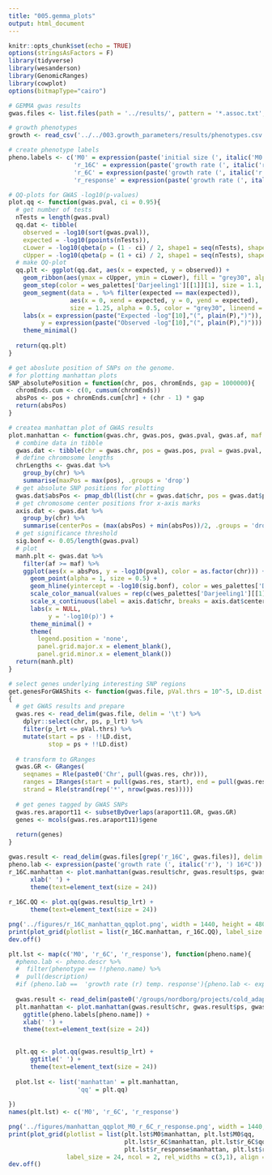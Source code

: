 ```yaml
---
title: "005.gemma_plots"
output: html_document
---
```


```r
knitr::opts_chunk$set(echo = TRUE)
options(stringsAsFactors = F)
library(tidyverse)
library(wesanderson)
library(GenomicRanges)
library(cowplot)
options(bitmapType="cairo")
```

```r
# GEMMA gwas results
gwas.files <- list.files(path = '../results/', pattern = '*.assoc.txt', full.names = T)

# growth phenotypes
growth <- read_csv('../../003.growth_parameters/results/phenotypes.csv')

# create phenotype labels
pheno.labels <- c('M0' = expression(paste('initial size (', italic('M0'), ')')),
                  'r_16C' = expression(paste('growth rate (', italic('r'), ') 16ºC')),
                  'r_6C' = expression(paste('growth rate (', italic('r'), ') 6ºC')),
                  'r_response' = expression(paste('growth rate (', italic('r'), ') temp. response')))
```

```r
# QQ-plots for GWAS -log10(p-values)
plot.qq <- function(gwas.pval, ci = 0.95){
  # get number of tests
  nTests = length(gwas.pval)
  qq.dat <- tibble(
    observed = -log10(sort(gwas.pval)),
    expected = -log10(ppoints(nTests)),
    cLower = -log10(qbeta(p = (1 - ci) / 2, shape1 = seq(nTests), shape2 = rev(seq(nTests)))),
    cUpper = -log10(qbeta(p = (1 + ci) / 2, shape1 = seq(nTests), shape2 = rev(seq(nTests)))))
  # make QQ-plot
  qq.plt <- ggplot(qq.dat, aes(x = expected, y = observed)) +
    geom_ribbon(aes(ymax = cUpper, ymin = cLower), fill = "grey30", alpha = 0.5) +
    geom_step(color = wes_palettes['Darjeeling1'][[1]][1], size = 1.1, direction = "vh") +
    geom_segment(data = . %>% filter(expected == max(expected)),
                 aes(x = 0, xend = expected, y = 0, yend = expected),
                 size = 1.25, alpha = 0.5, color = "grey30", lineend = "round") +
    labs(x = expression(paste("Expected -log"[10],"(", plain(P),")")),
         y = expression(paste("Observed -log"[10],"(", plain(P),")"))) +
    theme_minimal()
  
  return(qq.plt)
}

# get aboslute position of SNPs on the genome.
# for plotting manhattan plots
SNP_absolutePosition = function(chr, pos, chromEnds, gap = 1000000){
  chromEnds.cum <- c(0, cumsum(chromEnds))
  absPos <- pos + chromEnds.cum[chr] + (chr - 1) * gap
  return(absPos)
}

# createa manhattan plot of GWAS results
plot.manhattan <- function(gwas.chr, gwas.pos, gwas.pval, gwas.af, maf = 0.05){
  # combine data in tibble
  gwas.dat <- tibble(chr = gwas.chr, pos = gwas.pos, pval = gwas.pval, af = gwas.af)
  # define chromosome lengths
  chrLengths <- gwas.dat %>%
    group_by(chr) %>%
    summarise(maxPos = max(pos), .groups = 'drop')
  # get absolute SNP positions for plotting
  gwas.dat$absPos <- pmap_dbl(list(chr = gwas.dat$chr, pos = gwas.dat$pos), SNP_absolutePosition, chromEnds = chrLengths$maxPos)
  # get chromosome center positions fror x-axis marks
  axis.dat <- gwas.dat %>%
    group_by(chr) %>%
    summarise(centerPos = (max(absPos) + min(absPos))/2, .groups = 'drop')
  # get significance threshold
  sig.bonf <- 0.05/length(gwas.pval)
  # plot
  manh.plt <- gwas.dat %>%
    filter(af >= maf) %>%
    ggplot(aes(x = absPos, y = -log10(pval), color = as.factor(chr))) +
      geom_point(alpha = 1, size = 0.5) +
      geom_hline(yintercept = -log10(sig.bonf), color = wes_palettes['Darjeeling1'][[1]][1], linetype = "dashed") + 
      scale_color_manual(values = rep(c(wes_palettes['Darjeeling1'][[1]][5], '#2a8faa'), max(gwas.dat$chr))) +
      scale_x_continuous(label = axis.dat$chr, breaks = axis.dat$centerPos) +
      labs(x = NULL,
           y = '-log10(p)') +
      theme_minimal() +
      theme(
        legend.position = 'none',
        panel.grid.major.x = element_blank(),
        panel.grid.minor.x = element_blank())
  return(manh.plt)
}

# select genes underlying interesting SNP regions
get.genesForGWAShits <- function(gwas.file, pVal.thrs = 10^-5, LD.dist = 10000, annot.GR = araport11.genes.GR)
{
  # get GWAS results and prepare
  gwas.res <- read_delim(gwas.file, delim = '\t') %>%
    dplyr::select(chr, ps, p_lrt) %>%
    filter(p_lrt <= pVal.thrs) %>%
    mutate(start = ps - !!LD.dist,
           stop = ps + !!LD.dist)
  
  # transform to GRanges
  gwas.GR <- GRanges(
    seqnames = Rle(paste0('Chr', pull(gwas.res, chr))),
    ranges = IRanges(start = pull(gwas.res, start), end = pull(gwas.res, stop)),
    strand = Rle(strand(rep('*', nrow(gwas.res)))))
  
  # get genes tagged by GWAS SNPs
  gwas.res.araport11 <- subsetByOverlaps(araport11.GR, gwas.GR)
  genes <- mcols(gwas.res.araport11)$gene
  
  return(genes)
}
```

```r
gwas.result <- read_delim(gwas.files[grep('r_16C', gwas.files)], delim = '\t')
pheno.lab <- expression(paste('growth rate (', italic('r'), ') 16ºC'))
r_16C.manhattan <- plot.manhattan(gwas.result$chr, gwas.result$ps, gwas.result$p_lrt, gwas.result$af) +
      xlab(' ') +
      theme(text=element_text(size = 24))
    
r_16C.QQ <- plot.qq(gwas.result$p_lrt) +
      theme(text=element_text(size = 24))

png('../figures/r_16C_manhattan_qqplot.png', width = 1440, height = 480)
print(plot_grid(plotlist = list(r_16C.manhattan, r_16C.QQ), label_size = 24, ncol = 2, rel_widths = c(3,1), align = 'hv', labels = 'AUTO'))
dev.off()

```

```r
plt.lst <- map(c('M0', 'r_6C', 'r_response'), function(pheno.name){
  #pheno.lab <- pheno.descr %>%
  #  filter(phenotype == !!pheno.name) %>%
  #  pull(description)
  #if (pheno.lab ==  'growth rate (r) temp. response'){pheno.lab <- expression(paste(Delta, " growth rate (r)"))}
  
  gwas.result <- read_delim(paste0('/groups/nordborg/projects/cold_adaptation_16Cvs6C/002.growth/007.GWAS/003.results/002.gemma/', pheno.name,  '.assoc.txt'), delim = '\t')
  plt.manhattan <- plot.manhattan(gwas.result$chr, gwas.result$ps, gwas.result$p_lrt, gwas.result$af) +
    ggtitle(pheno.labels[pheno.name]) +
    xlab(' ') +
    theme(text=element_text(size = 24))

  
  plt.qq <- plot.qq(gwas.result$p_lrt) +
      ggtitle(' ') +
      theme(text=element_text(size = 24))
  
  plot.lst <- list('manhattan' = plt.manhattan,
                   'qq' = plt.qq)
  
})
names(plt.lst) <- c('M0', 'r_6C', 'r_response')

png('../figures/manhattan_qqplot_M0_r_6C_r_response.png', width = 1440, height = 960)
print(plot_grid(plotlist = list(plt.lst$M0$manhattan, plt.lst$M0$qq,
                                plt.lst$r_6C$manhattan, plt.lst$r_6C$qq,
                                plt.lst$r_response$manhattan, plt.lst$r_response$qq),
                label_size = 24, ncol = 2, rel_widths = c(3,1), align = 'hv', labels = 'AUTO'))
dev.off()
```

